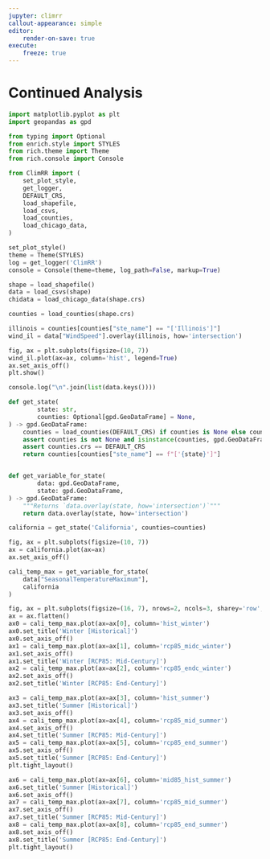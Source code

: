 ```yaml
---
jupyter: climrr
callout-appearance: simple
editor:
    render-on-save: true
execute:
    freeze: true
---
```


# Continued Analysis

```python
import matplotlib.pyplot as plt
import geopandas as gpd

from typing import Optional
from enrich.style import STYLES
from rich.theme import Theme
from rich.console import Console

from ClimRR import (
    set_plot_style,
    get_logger,
    DEFAULT_CRS,
    load_shapefile,
    load_csvs,
    load_counties,
    load_chicago_data,
)

set_plot_style()
theme = Theme(STYLES)
log = get_logger('ClimRR')
console = Console(theme=theme, log_path=False, markup=True)
```

```python
shape = load_shapefile()
data = load_csvs(shape)
chidata = load_chicago_data(shape.crs)
```

```python
counties = load_counties(shape.crs)
```

```python
illinois = counties[counties["ste_name"] == "['Illinois']"]
wind_il = data["WindSpeed"].overlay(illinois, how='intersection')
```

```python
fig, ax = plt.subplots(figsize=(10, 7))
wind_il.plot(ax=ax, column='hist', legend=True)
ax.set_axis_off()
plt.show()
```


```python
console.log("\n".join(list(data.keys())))
```

```python
def get_state(
        state: str,
        counties: Optional[gpd.GeoDataFrame] = None,
) -> gpd.GeoDataFrame:
    counties = load_counties(DEFAULT_CRS) if counties is None else counties
    assert counties is not None and isinstance(counties, gpd.GeoDataFrame)
    assert counties.crs == DEFAULT_CRS
    return counties[counties["ste_name"] == f"['{state}']"]


def get_variable_for_state(
        data: gpd.GeoDataFrame,
        state: gpd.GeoDataFrame,
) -> gpd.GeoDataFrame:
    """Returns `data.overlay(state, how='intersection')`"""
    return data.overlay(state, how='intersection')
```


```python
california = get_state('California', counties=counties)
```

```python
fig, ax = plt.subplots(figsize=(10, 7))
ax = california.plot(ax=ax)
ax.set_axis_off()
```

```python
cali_temp_max = get_variable_for_state(
    data["SeasonalTemperatureMaximum"],
    california
)
```

```python
fig, ax = plt.subplots(figsize=(16, 7), nrows=2, ncols=3, sharey='row', sharex='col')
ax = ax.flatten()
ax0 = cali_temp_max.plot(ax=ax[0], column='hist_winter')
ax0.set_title('Winter [Historical]')
ax0.set_axis_off()
ax1 = cali_temp_max.plot(ax=ax[1], column='rcp85_midc_winter')
ax1.set_axis_off()
ax1.set_title('Winter [RCP85: Mid-Century]')
ax2 = cali_temp_max.plot(ax=ax[2], column='rcp85_endc_winter')
ax2.set_axis_off()
ax2.set_title('Winter [RCP85: End-Century]')

ax3 = cali_temp_max.plot(ax=ax[3], column='hist_summer')
ax3.set_title('Summer [Historical]')
ax3.set_axis_off()
ax4 = cali_temp_max.plot(ax=ax[4], column='rcp85_mid_summer')
ax4.set_axis_off()
ax4.set_title('Summer [RCP85: Mid-Century]')
ax5 = cali_temp_max.plot(ax=ax[5], column='rcp85_end_summer')
ax5.set_axis_off()
ax5.set_title('Summer [RCP85: End-Century]')
plt.tight_layout()

ax6 = cali_temp_max.plot(ax=ax[6], column='mid85_hist_summer')
ax6.set_title('Summer [Historical]')
ax6.set_axis_off()
ax7 = cali_temp_max.plot(ax=ax[7], column='rcp85_mid_summer')
ax7.set_axis_off()
ax7.set_title('Summer [RCP85: Mid-Century]')
ax8 = cali_temp_max.plot(ax=ax[8], column='rcp85_end_summer')
ax8.set_axis_off()
ax8.set_title('Summer [RCP85: End-Century]')
plt.tight_layout()
```
